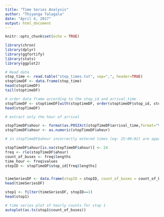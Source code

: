 ```yaml
---
title: "Time Series Analysis"
author: "Thiyanga Talagala"
date: "April 4, 2017"
output: html_document
---
```


```r
knitr::opts_chunk$set(echo = TRUE)
```

```r

library(chron)
library(dplyr)
library(ggfortify)
library(stats)
library(ggplot2)

# Read data
stop_time <- read.table("stop_times.txt", sep=",", header=TRUE)
stoptimeDF <- data.frame(stop_time)
head(stoptimeDF)
tail(stoptimeDF)

# order data frame according to the stop_id and arrival_time
stopTimeDF <- stoptimeDF[with(stoptimeDF, order(stoptimeDF$stop_id, stoptimeDF$arrival_time)), ] 
head(stopTimeDF)

# extract only the hour of arrival

stopTimeDF$ahour <- format(as.POSIXct(stopTimeDF$arrival_time,format="%H:%M:%S"),"%H")
stopTimeDF$ahour <- as.numeric(stopTimeDF$ahour)

# in stopTimeDF$ahour incorrectly entered times (eg: 25:00:02) are appeared as NA. Assign correct labels to them

stopTimeDF$ahour[is.na(stopTimeDF$ahour)] <- 24
freq <- rle(stopTimeDF$ahour)
count_of_buses <- freq$lengths
time_hour <- freq$values
stopID <- stopTimeDF$stop_id[freq$lengths]


timeSeriesDF <- data.frame(stopID = stopID, count_of_buses = count_of_buses, time_hour = time_hour)
head(timeSeriesDF)

stop1 <- filter(timeSeriesDF, stopID==1)
head(stop1)

# time series plot of hourly counts for stop 1
autoplot(as.ts(stop1$count_of_buses))




```



